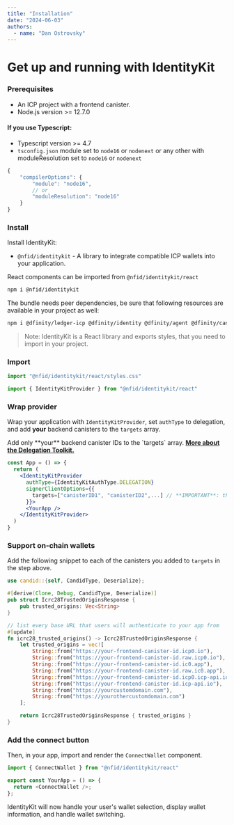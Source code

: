 ```yaml
---
title: "Installation"
date: "2024-06-03"
authors:
  - name: "Dan Ostrovsky"
---
```



# Get up and running with IdentityKit

### Prerequisites

- An ICP project with a frontend canister.
- Node.js version >= 12.7.0

#### If you use Typescript:

- Typescript version >= 4.7
- `tsconfig.json` module set to `node16` or `nodenext` or any other with moduleResolution set to
  `node16` or `nodenext`

```typescript
{
    "compilerOptions": {
        "module": "node16",
        // or
        "moduleResolution": "node16"
    }
}
```

### Install

Install IdentityKit:

- `@nfid/identitykit` - A library to integrate compatible ICP wallets into your application.

React components can be imported from `@nfid/identitykit/react`

```sh npm2yarn
npm i @nfid/identitykit
```

The bundle needs peer dependencies, be sure that following resources are available in your project
as well:

```sh npm2yarn
npm i @dfinity/ledger-icp @dfinity/identity @dfinity/agent @dfinity/candid @dfinity/identity @dfinity/principal @dfinity/utils @dfinity/auth-client
```

> Note: IdentityKit is a React library and exports styles, that you need to import in your project.

### Import

```typescript
import "@nfid/identitykit/react/styles.css"

import { IdentityKitProvider } from "@nfid/identitykit/react"
```

### Wrap provider

Wrap your application with `IdentityKitProvider`, set `authType` to delegation, and add **your**
backend canisters to the `targets` array.

<Callout type="warning" emoji="⚠️">
  Add only **your** backend canister IDs to the `targets` array.
  <a href="/miscellaneous/delegation-toolkit">
    <strong>More about the Delegation Toolkit.</strong>
  </a>
</Callout>

```jsx
const App = () => {
  return (
    <IdentityKitProvider
      authType={IdentityKitAuthType.DELEGATION}
      signerClientOptions={{
        targets=["canisterID1", "canisterID2",...] // **IMPORTANT**: these are *your* canisters, not ledger canisters
      }}>
      <YourApp />
    </IdentityKitProvider>
  )
}
```

### Support on-chain wallets

Add the following snippet to each of the canisters you added to `targets` in the step above.

```rust
use candid::{self, CandidType, Deserialize};

#[derive(Clone, Debug, CandidType, Deserialize)]
pub struct Icrc28TrustedOriginsResponse {
    pub trusted_origins: Vec<String>
}

// list every base URL that users will authenticate to your app from
#[update]
fn icrc28_trusted_origins() -> Icrc28TrustedOriginsResponse {
    let trusted_origins = vec![
        String::from("https://your-frontend-canister-id.icp0.io"),
        String::from("https://your-frontend-canister-id.raw.icp0.io"),
        String::from("https://your-frontend-canister-id.ic0.app"),
        String::from("https://your-frontend-canister-id.raw.ic0.app"),
        String::from("https://your-frontend-canister-id.icp0.icp-api.io"),
        String::from("https://your-frontend-canister-id.icp-api.io"),
        String::from("https://yourcustomdomain.com"),
        String::from("https://yourothercustomdomain.com")
    ];

    return Icrc28TrustedOriginsResponse { trusted_origins }
}
```

### Add the connect button

Then, in your app, import and render the `ConnectWallet` component.

```typescript
import { ConnectWallet } from "@nfid/identitykit/react"

export const YourApp = () => {
  return <ConnectWallet />;
};
```

IdentityKit will now handle your user's wallet selection, display wallet information, and handle
wallet switching.
